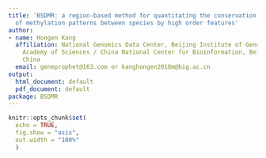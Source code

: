 ```yaml
---
title: 'BSDMR: a region-based method for quantitating the conservation and divergence
  of methylation patterns between species by high order features'
author:
- name: Hongen Kang
  affiliation: National Genomics Data Center, Beijing Institute of Genomics, Chinese
    Academy of Sciences / China National Center for Bioinformation, Beijing 100101,
    China
  email: geneprophet@163.com or kanghongen2018m@big.ac.cn
output:
  html_document: default
  pdf_document: default
package: BSDMR
---
```


```r
knitr::opts_chunk$set(
  echo = TRUE,
  fig.show = "asis",
  out.width = "100%"
  )
```

